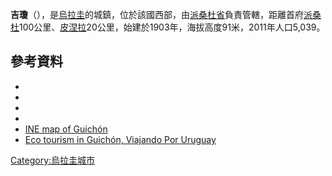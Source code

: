 {{Coord|32|21|S|57|12|W|display=title}}

'''吉瓊'''（{{lang-es|Guichón}}），是[[烏拉圭|烏拉圭]]的城鎮，位於該國西部，由[[派桑杜省|派桑杜省]]負責管轄，距離首府[[派桑杜|派桑杜]]100公里、[[皮涅拉_(烏拉圭)|皮涅拉]]20公里，始建於1903年，海拔高度91米，2011年人口5,039。

==參考資料==
*{{cite web |url=http://www0.parlamento.gub.uy/leyes/AccesoTextoLey.asp?Ley=12199 |title=Ley Nº 12.199 |publisher=República Oriental del Uruguay, Poder Legislativo |year=1955 |accessdate=4 September 2012 |deadurl=yes |archiveurl=https://www.webcitation.org/6GfXp42B1?url=http://www0.parlamento.gub.uy/leyes/AccesoTextoLey.asp?Ley=12199 |archivedate=2013年5月16日 }}
*{{cite web |url=http://www0.parlamento.gub.uy/leyes/AccesoTextoLey.asp?Ley=13299 |title=LEY N° 13.299 |publisher=República Oriental del Uruguay, Poder Legislativo |year=1964 |accessdate=4 September 2012 |deadurl=yes |archiveurl=https://web.archive.org/web/20141006222850/http://www0.parlamento.gub.uy/leyes/AccesoTextoLey.asp?Ley=13299 |archivedate=2014年10月6日 }}
*{{cite web |url=http://www.ine.gub.uy/censos2011/resultadosfinales/cuadros/NIVEL%20DEPARTAMENTAL/Paysandu/P_3_PAY.xls |title=Censos 2011 Cuadros Paysandú |year=2012 |publisher=INE |accessdate=25 August 2012 |archive-date=2012-11-21 |archive-url=https://www.webcitation.org/6CLmJgdFP?url=http://www.ine.gub.uy/censos2011/resultadosfinales/cuadros/NIVEL%20DEPARTAMENTAL/Paysandu/P_3_PAY.xls |dead-url=no }}
*{{cite web |url=http://www.ine.gub.uy/biblioteca/toponimico/Categorizaci%F3n%20localidades%20urbanas%20orden%20alfab%E9tico.pdf |title=Statistics of urban localities (1908–2004) |publisher=INE |year=2012 |format=PDF |accessdate=4 September 2012 |archive-date=2012-11-05 |archive-url=https://www.webcitation.org/6BwcL0IuY?url=http://www.ine.gub.uy/biblioteca/toponimico/Categorizaci%F3n%20localidades%20urbanas%20orden%20alfab%E9tico.pdf |dead-url=no }}
*[https://web.archive.org/web/20130309074618/http://www.ine.gub.uy/mapas/censos2011/para%20colgar%20en%20web/pdf/11_UYPA/Localidades/A3H_11521%20Guich%C3%B3n.pdf INE map of Guichón]
*[http://viajandoporuruguay.blogspot.com/2009/10/eco-turismo-en-guichon-paysandu.html Eco tourism in Guichón, Viajando Por Uruguay] {{Wayback|url=http://viajandoporuruguay.blogspot.com/2009/10/eco-turismo-en-guichon-paysandu.html |date=20201118111959 }}

{{Uruguay-geo-stub}}
[[Category:烏拉圭城市|Category:烏拉圭城市]]